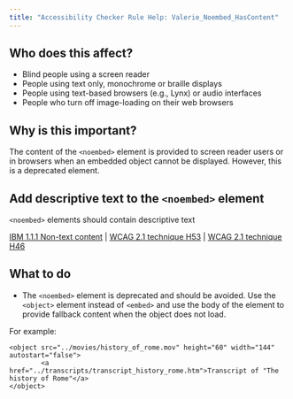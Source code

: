 ```yaml
---
title: "Accessibility Checker Rule Help: Valerie_Noembed_HasContent"
---
```


<div className="toolHelp">
<Row>
<Column colLg={5} colMd={3} colSm={4} className="toolLeft">

## Who does this affect?

 * Blind people using a screen reader
 * People using text only, monochrome or braille displays
 * People using text-based browsers (e.g., Lynx) or audio interfaces
 * People who turn off image-loading on their web browsers

## Why is this important?

The content of the `<noembed>` element is provided to screen reader users or in browsers when an embedded object cannot be displayed. However, this is a deprecated element.

</Column>
<Column colLg={11} colMd={5} colSm={4} className="toolMain">

<div id="locLevel"></div>

## Add descriptive text to the `<noembed>` element
`<noembed>` elements should contain descriptive text

[IBM 1.1.1 Non-text content](http://www.ibm.com/able/guidelines/ci162/non_text_content.html) | [WCAG 2.1 technique H53](https://www.w3.org/WAI/WCAG21/Techniques/html/H53)  | [WCAG 2.1 technique H46](https://www.w3.org/WAI/WCAG21/Techniques/html/H46.html)

<div id="locSnippet"></div>

## What to do

 * The `<noembed>` element is deprecated and should be avoided. Use the `<object>` element instead of `<embed>` and use the body of the element to provide fallback content when the object does not load.

 For example:
 
```
<object src="../movies/history_of_rome.mov" height="60" width="144" autostart="false">
        <a href="../transcripts/transcript_history_rome.htm">Transcript of "The history of Rome"</a>
</object>
```

</Column>
</Row>
</div>

